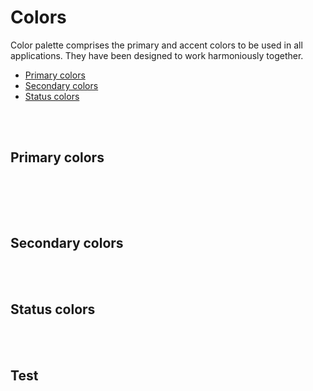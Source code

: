 
<Meta title="Foundation/Colors"  />

# Colors

Color palette comprises the primary and accent colors to be used in all applications. They have been designed to work harmoniously together.

- [Primary colors](#primary-colors)
- [Secondary colors](#secondary-colors)
- [Status colors](#status-colors)

<br/><br/>

## Primary colors

<br/><br/>

<ColorPalette>
  <ColorItem
    title="Pine Green"
    subtitle="Use for menu background."
    colors={{ Hex: '#0C322C'}}
  />
  <ColorItem 
    title="Jungle Green" 
    subtitle="Use for primary color and active status." 
    colors={{ Hex: '#30BA78' }} 
  />
  <ColorItem 
    title="Midnight Blue" 
    subtitle="" 
    colors={{ Hex: '#192072' }} 
  />
   <ColorItem 
    title="Waterhole Blue" 
    subtitle="" 
    colors={{ Hex: '#2453FF' }} 
  />
</ColorPalette>

<br/>

## Secondary colors

<br/><br/>

<ColorPalette>
   <ColorItem 
    title="White" 
    subtitle="" 
    colors={{ Hex: '#FFFFFF' }} 
  />
   <ColorItem 
    title="Fog" 
    subtitle="" 
    colors={{ Hex: '#EFEFEF' }} 
  />
   <ColorItem 
    title="Persimmon" 
    subtitle="" 
    colors={{ Hex: '#FE7C3F' }} 
  />
   <ColorItem 
    title="Black" 
    subtitle="" 
    colors={{ Hex: '#000000' }}
  />
   <ColorItem 
    title="Mint" 
    subtitle="" 
    colors={{ Hex: '#90EBCD' }} 
  />
</ColorPalette>

## Status colors

<br/><br/>

<ColorPalette>
   <ColorItem 
    title="Success" 
    subtitle="" 
    colors={{ Hex: '#5D995D' }} 
  />
   <ColorItem 
    title="Warning" 
    subtitle="" 
    colors={{ Hex: '#DAC342' }} 
  />
   <ColorItem 
    title="Info" 
    subtitle="" 
    colors={{ Hex: '#3D98D3' }} 
  />
   <ColorItem 
    title="Error" 
    subtitle="" 
    colors={{ Hex: '#F64747' }}
  />
</ColorPalette>


<Canvas>
  <section>
    <div class="container">
      <h1>Test</h1>
    </div>
  </section>
</Canvas>
